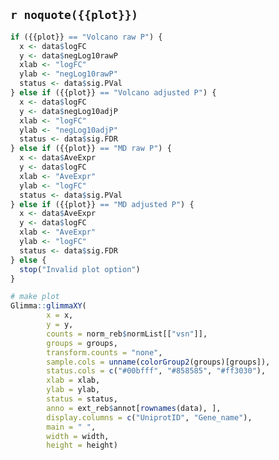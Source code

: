 
## `r noquote({{plot}})`

```r
if ({{plot}} == "Volcano raw P") {
  x <- data$logFC
  y <- data$negLog10rawP
  xlab <- "logFC"
  ylab <- "negLog10rawP"
  status <- data$sig.PVal
} else if ({{plot}} == "Volcano adjusted P") {
  x <- data$logFC
  y <- data$negLog10adjP
  xlab <- "logFC"
  ylab <- "negLog10adjP"
  status <- data$sig.FDR
} else if ({{plot}} == "MD raw P") {
  x <- data$AveExpr
  y <- data$logFC
  xlab <- "AveExpr"
  ylab <- "logFC"
  status <- data$sig.PVal
} else if ({{plot}} == "MD adjusted P") {
  x <- data$AveExpr
  y <- data$logFC
  xlab <- "AveExpr"
  ylab <- "logFC"
  status <- data$sig.FDR
} else {
  stop("Invalid plot option")
}

# make plot
Glimma::glimmaXY(
        x = x,
        y = y,
        counts = norm_reb$normList[["vsn"]],
        groups = groups,
        transform.counts = "none",
        sample.cols = unname(colorGroup2(groups)[groups]),
        status.cols = c("#00bfff", "#858585", "#ff3030"),
        xlab = xlab,
        ylab = ylab,
        status = status,
        anno = ext_reb$annot[rownames(data), ],
        display.columns = c("UniprotID", "Gene_name"),
        main = " ",
        width = width,
        height = height)
```
